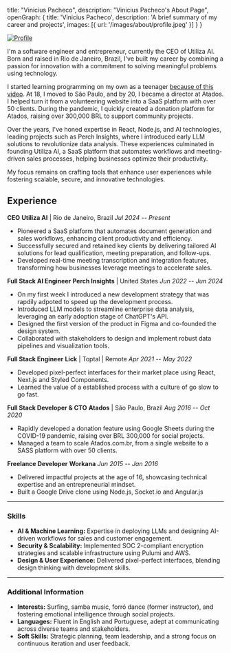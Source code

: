 
  title: "Vinicius Pacheco",
  description: "Vinicius Pacheco's About Page",
  openGraph: { title: 'Vinicius Pacheco', description: 'A brief summary of my career and projects', images: [{ url: '/images/about/profile.jpeg' }] }
}

<a href="https://www.linkedin.com/in/vinpac /" target="_blank">
<img src="/images/about/profile.jpeg" alt="Profile" width={200} height={200} className="rounded-xl sm:ml-8 sm:float-right hover:scale-110 transition-all duration-150" />
</a>

I'm a software engineer and entrepreneur, currently the CEO of Utiliza AI. Born and raised in Rio de Janeiro, Brazil, I've built my career by combining a passion for innovation with a commitment to solving meaningful problems using technology.

I started learning programming on my own as a teenager [because of this video](https://www.youtube.com/watch?v=nKIu9yen5nc). At 18, I moved to São Paulo, and by 20, I became a director at Atados. I helped turn it from a volunteering website into a SaaS platform with over 50 clients. During the pandemic, I quickly created a donation platform for Atados, raising over 300,000 BRL to support community projects.

Over the years, I've honed expertise in React, Node.js, and AI technologies, leading projects such as Perch Insights, where I introduced early LLM solutions to revolutionize data analysis. These experiences culminated in founding Utiliza AI, a SaaS platform that automates workflows and meeting-driven sales processes, helping businesses optimize their productivity.

My focus remains on crafting tools that enhance user experiences while fostering scalable, secure, and innovative technologies.


## Experience


**CEO**
**Utiliza AI** | Rio de Janeiro, Brazil
_Jul 2024 -- Present_

- Pioneered a SaaS platform that automates document generation and sales workflows, enhancing client productivity and efficiency.
- Successfully secured and retained key clients by delivering tailored AI solutions for lead qualification, meeting preparation, and follow-ups.
- Developed real-time meeting transcription and integration features, transforming how businesses leverage meetings to accelerate sales.

**Full Stack AI Engineer**
**Perch Insights** | United States
_Jun 2022 -- Jun 2024_

- On my first week I introduced a new development strategy that was rapdily adpoted to speed up the development process.
- Introduced LLM models to streamline enterprise data analysis, leveraging an early adoption stage of ChatGPT's API.
- Designed the first version of the product in Figma and co-founded the design system.
- Collaborated with stakeholders to design and implement robust data pipelines and visualization tools.

**Full Stack Engineer**
**Lick** | Toptal | Remote
_Apr 2021 -- May 2022_

- Developed pixel-perfect interfaces for their market place using React, Next.js and Styled Components.
- Learned the value of a established process with a culture of go slow to go fast.

**Full Stack Developer & CTO**
**Atados** | São Paulo, Brazil
_Aug 2016 -- Oct 2020_

- Rapidly developed a donation feature using Google Sheets during the COVID-19 pandemic, raising over BRL 300,000 for social projects.
- Managed a team to scale Atados.com.br, from a single website to a SASS platform with over 50 clients.


**Freelance Developer**
**Workana**
_Jun 2015 -- Jan 2016_

- Delivered impactful projects at the age of 16, showcasing technical expertise and an entrepreneurial mindset.
- Built a Google Drive clone using Node.js, Socket.io and Angular.js

---


### **Skills**

- **AI & Machine Learning:** Expertise in deploying LLMs and designing AI-driven workflows for sales and customer engagement.
- **Security & Scalability:** Implemented SOC 2-compliant encryption strategies and scalable infrastructure using Pulumi and AWS.
- **Design & User Experience:** Delivered pixel-perfect interfaces, blending design thinking with development skills.

---

### **Additional Information**

- **Interests:** Surfing, samba music, forró dance (former instructor), and fostering emotional intelligence through social projects.
- **Languages:** Fluent in English and Portuguese, adept at communicating across diverse teams and stakeholders.
- **Soft Skills:** Strategic planning, team leadership, and a strong focus on continuous iteration and user feedback.
